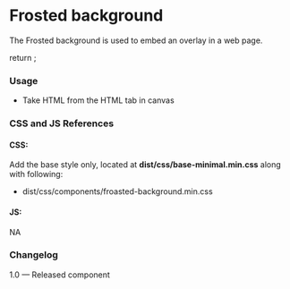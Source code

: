
<Meta title="Utilities/Frosted background" />

# Frosted background

The Frosted background is used to embed an overlay in a web page.

<Canvas>
  <Story name="Frosted background">
    return <FrostedImage></FrostedImage> ;
  </Story>
</Canvas>

###
### Usage
- Take HTML from the HTML tab in canvas

### CSS and JS References

#### CSS:
Add the base style only, located at **dist/css/base-minimal.min.css** along with following:
- dist/css/components/froasted-background.min.css

#### JS:
NA

### Changelog
1.0 — Released component